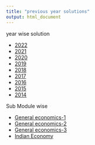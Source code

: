 ```yaml
---
title: "previous year solutions"
output: html_document
---
```


year wise solution

- [2022]()
- [2021]()
- [2020]()
- [2019]()
- [2018]()
- [2017]()
- [2016]()
- [2015]()
- [2014]()

Sub Module  wise 

- [General economics-1]()
- [General economics-2]()
- [General economics-3]()
- [Indian Economy]()

